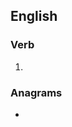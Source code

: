 ==English==

===Verb===
{{head|en|verb form}}

# {{en-third-person singular of|burble}}

===Anagrams===
* {{anagrams|en|lubbers|rebulbs|rubbles|slubber}}